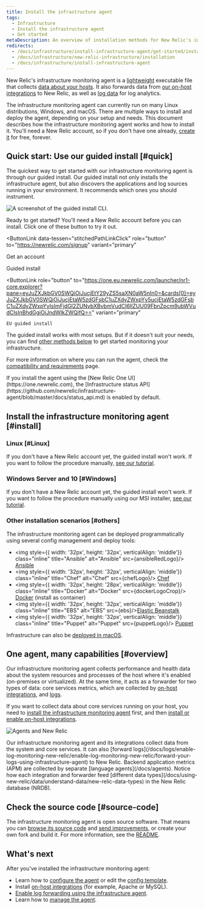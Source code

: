 ```yaml
---
title: Install the infrastructure agent
tags:
  - Infrastructure
  - Install the infrastructure agent
  - Get started
metaDescription: An overview of installation methods for New Relic's infrastructure monitoring agent and infrastructure integrations.
redirects:
  - /docs/infrastructure/install-infrastructure-agent/get-started/install-infrastructure-agent-new-relic
  - /docs/infrastructure/new-relic-infrastructure/installation
  - /docs/infrastructure/install-infrastructure-agent
---
```


















New Relic's infrastructure monitoring agent is a [lightweight](/docs/infrastructure/new-relic-infrastructure/getting-started/infrastructure-agent-performance-overhead) executable file that collects [data about your hosts](/docs/infrastructure/manage-your-data/data-instrumentation/default-infrastructure-events). It also forwards data from [our on-host integrations](/docs/integrations/infrastructure-integrations/get-started/introduction-infrastructure-integrations) to New Relic, as well as [log data](/docs/logs/enable-log-monitoring-new-relic/enable-log-monitoring-new-relic/forward-your-logs-using-infrastructure-agent) for log analytics.

The infrastructure monitoring agent can currently run on many Linux distributions, Windows, and macOS. There are multiple ways to install and deploy the agent, depending on your setup and needs. This document describes how the infrastructure monitoring agent works and how to install it. You'll need a New Relic account, so if you don't have one already, [create it](https://newrelic.com/signup) for free, forever.

## Quick start: Use our guided install [#quick]

The quickest way to get started with our infrastructure monitoring agent is through our guided install. Our guided install not only installs the infrastructure agent, but also discovers the applications and log sources running in your environment. It recommends which ones you should instrument.

<img
  title="The guided install CLI."
  alt="A screenshot of the guided install CLI."
  src={guidedInstallCli}
/>

Ready to get started? You'll need a New Relic account before you can install. Click one of these button to try it out.

<ButtonLink
  data-tessen="stitchedPathLinkClick"
  role="button"
  to="https://newrelic.com/signup"
  variant="primary"
>
  Get an account
</ButtonLink>

<ButtonGroup>
  <ButtonLink
    role="button"
    to="https://one.newrelic.com/launcher/nr1-core.explorer?pane=eyJuZXJkbGV0SWQiOiJucjEtY29yZS5saXN0aW5nIn0=&cards[0]=eyJuZXJkbGV0SWQiOiJucjEtaW5zdGFsbC1uZXdyZWxpYy5ucjEtaW5zdGFsbC1uZXdyZWxpYyIsImFjdGl2ZUNvbXBvbmVudCI6IlZUU09FbnZpcm9ubWVudCIsInBhdGgiOiJndWlkZWQifQ=="
    variant="primary"
  >
    Guided install
  </ButtonLink>

  <ButtonLink
    role="button"
    to="https://one.eu.newrelic.com/launcher/nr1-core.explorer?pane=eyJuZXJkbGV0SWQiOiJucjEtY29yZS5saXN0aW5nIn0=&cards[0]=eyJuZXJkbGV0SWQiOiJucjEtaW5zdGFsbC1uZXdyZWxpYy5ucjEtaW5zdGFsbC1uZXdyZWxpYyIsImFjdGl2ZUNvbXBvbmVudCI6IlZUU09FbnZpcm9ubWVudCIsInBhdGgiOiJndWlkZWQifQ=="
    variant="primary"
  >
    EU guided install
  </ButtonLink>
</ButtonGroup>

The guided install works with most setups. But if it doesn't suit your needs, you can find [other methods below](#install) to get started monitoring your infrastructure.

For more information on where you can run the agent, check the [compatibility and requirements](/docs/infrastructure/infrastructure-monitoring/get-started/compatibility-requirements-infrastructure-agent) page.

<Callout variant="important">
  If you install the agent using the [New Relic One UI](https://one.newrelic.com), the [Infrastructure status API](https://github.com/newrelic/infrastructure-agent/blob/master/docs/status_api.md) is enabled by default.
</Callout>

## Install the infrastructure monitoring agent [#install]

### Linux [#Linux]

If you don't have a New Relic account yet, the guided install won't work. If you want to follow the procedure manually, [see our tutorial](/docs/infrastructure/install-infrastructure-agent/linux-installation/install-infrastructure-monitoring-agent-linux/).

### Windows Server and 10 [#Windows]

If you don't have a New Relic account yet, the guided install won't work. If you want to follow the procedure manually using our MSI installer, [see our tutorial](/docs/infrastructure/install-configure-manage-infrastructure/windows-installation/install-infrastructure-windows-server-using-msi-installer).

### Other installation scenarios [#others]

The infrastructure monitoring agent can be deployed programmatically using several config management and deploy tools:

* <img style={{ width: '32px', height: '32px', verticalAlign: 'middle'}} class="inline" title="Ansible" alt="Ansible" src={ansibleRedLogo}/> [Ansible](/docs/infrastructure/new-relic-infrastructure/config-management-tools/configure-new-relic-infrastructure-using-ansible)
* <img style={{ width: '32px', height: '32px', verticalAlign: 'middle'}} class="inline" title="Chef" alt="Chef" src={chefLogo}/> [Chef](/docs/infrastructure/new-relic-infrastructure/config-management-tools/configure-new-relic-infrastructure-using-chef)
* <img style={{ width: '32px', height: '28px', verticalAlign: 'middle'}} class="inline" title="Docker" alt="Docker" src={dockerLogoCrop}/> [Docker](/docs/infrastructure/install-infrastructure-agent/linux-installation/docker-container-infrastructure-monitoring) (install as container)
* <img style={{ width: '32px', height: '32px', verticalAlign: 'middle'}} class="inline" title="EBS" alt="EBS" src={ebs}/>[Elastic Beanstalk](/docs/infrastructure/install-infrastructure-agent/config-management-tools/install-infrastructure-agent-aws-elastic-beanstalk)
* <img style={{ width: '32px', height: '32px', verticalAlign: 'middle'}} class="inline" title="Puppet" alt="Puppet" src={puppetLogo}/> [Puppet](/docs/infrastructure/new-relic-infrastructure/config-management-tools/configure-new-relic-infrastructure-puppet)

Infrastructure can also be [deployed in macOS](/docs/infrastructure/install-infrastructure-agent/macos-installation/install-infrastructure-monitoring-agent-macos/).

## One agent, many capabilities [#overview]

Our infrastructure monitoring agent collects performance and health data about the system resources and processes of the host where it's enabled (on-premises or virtualized). At the same time, it acts as a forwarder for two types of data: core services metrics, which are collected by [on-host integrations](/docs/integrations/host-integrations/getting-started/introduction-host-integrations), and [logs](/docs/logs/enable-log-monitoring-new-relic/enable-log-monitoring-new-relic/forward-your-logs-using-infrastructure-agent).

If you want to collect data about core services running on your host, you need to [install the infrastructure monitoring agent](#install) first, and then [install or enable on-host integrations](/docs/integrations/host-integrations/installation/install-infrastructure-host-integrations).

<img
  title="Agents and New Relic"
  alt="Agents and New Relic"
  src={agentsAndNr}
/>

<figcaption>
  Our infrastructure monitoring agent and its integrations collect data from the system and core services. It can also [forward logs](/docs/logs/enable-log-monitoring-new-relic/enable-log-monitoring-new-relic/forward-your-logs-using-infrastructure-agent) to New Relic. Backend application metrics (APM) are collected by separate [language agents](/docs/agents). Notice how each integration and forwarder feed [different data types](/docs/using-new-relic/data/understand-data/new-relic-data-types) in the New Relic database (NRDB).
</figcaption>

## Check the source code [#source-code]

The infrastructure monitoring agent is open source software. That means you can [browse its source code](https://github.com/newrelic/infrastructure-agent) and [send improvements](https://github.com/newrelic/infrastructure-agent/blob/master/CONTRIBUTING.md), or create your own fork and build it. For more information, see the [README](https://github.com/newrelic/infrastructure-agent/blob/master/README.md).

## What's next

After you've installed the infrastructure monitoring agent:

* Learn how to [configure the agent](/docs/infrastructure/install-configure-infrastructure/configuration/configure-infrastructure-agent) or edit the [config template](https://github.com/newrelic/infrastructure-agent/blob/master/assets/examples/infrastructure/newrelic-infra-template.yml.example).
* Install [on-host integrations](/docs/integrations/host-integrations/getting-started/introduction-host-integrations) (for example, Apache or MySQL).
* [Enable log forwarding using the infrastructure agent](/docs/logs/enable-new-relic-logs/1-enable-logs/forward-your-logs-using-new-relic-infrastructure).
* Learn how to [manage the agent](/docs/infrastructure/install-infrastructure-agent/manage-your-agent).
